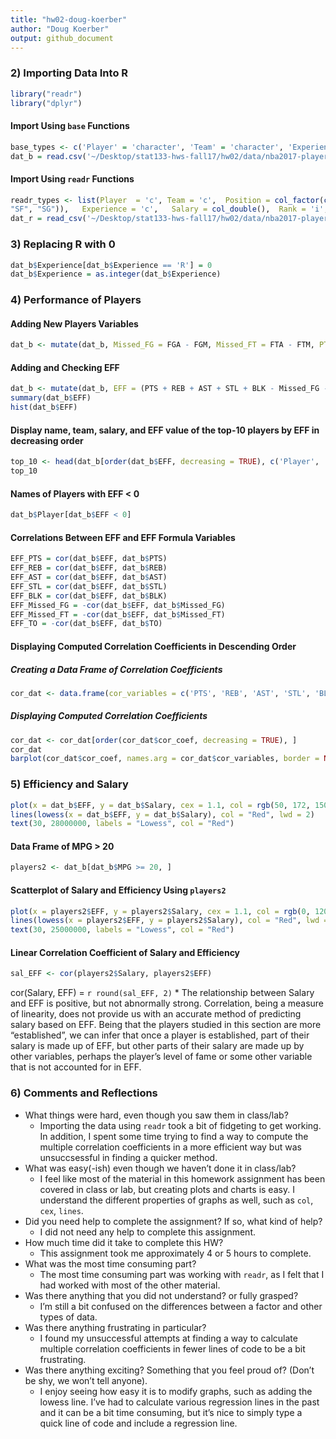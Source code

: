 ```yaml
---
title: "hw02-doug-koerber"
author: "Doug Koerber"
output: github_document
---
```


### 2) Importing Data Into R
```r
library("readr")
library("dplyr")
```

#### Import Using `base` Functions
```r
base_types <- c('Player' = 'character', 'Team' = 'character', 'Experience' = 'character', 'Position' = 'factor', 'Salary' = 'double')
dat_b = read.csv('~/Desktop/stat133-hws-fall17/hw02/data/nba2017-player-statistics.csv', colClasses = base_types)
```

#### Import Using `readr` Functions
```r
readr_types <- list(Player	= 'c', Team = 'c',	Position = col_factor(c("C", "PF", "PG",
"SF", "SG")),	Experience = 'c',	Salary = col_double(),	Rank = 'i', Age = 'i', GP = 'i', GS = 'i', MIN = 'i', FGM = 'i', FGA = 'i', Points3 = 'i', Points3_atts = 'i',	Points2 = 'i', Points2_atts = 'i', FTM = 'i',	FTA = 'i', OREB = 'i', DREB = 'i',	AST = 'i', STL = 'i',	BLK = 'i', TO = 'i')
dat_r = read_csv('~/Desktop/stat133-hws-fall17/hw02/data/nba2017-player-statistics.csv', col_type = readr_types)
```

### 3) Replacing R with 0
```r
dat_b$Experience[dat_b$Experience == 'R'] = 0
dat_b$Experience = as.integer(dat_b$Experience)
```

### 4) Performance of Players
#### Adding New Players Variables
```r
dat_b <- mutate(dat_b, Missed_FG = FGA - FGM, Missed_FT = FTA - FTM, PTS = (3 * Points3) + (2 * Points2) + FTM, REB = OREB + DREB, MPG = MIN / GP)
```

#### Adding and Checking EFF
```r
dat_b <- mutate(dat_b, EFF = (PTS + REB + AST + STL + BLK - Missed_FG - Missed_FT - TO) / GP)
summary(dat_b$EFF)
hist(dat_b$EFF)
```

#### Display name, team, salary, and EFF value of the top-10 players by EFF in decreasing order
```r
top_10 <- head(dat_b[order(dat_b$EFF, decreasing = TRUE), c('Player', 'Team', 'Salary', 'EFF')], 10)
top_10
```

#### Names of Players with EFF < 0
```r
dat_b$Player[dat_b$EFF < 0]
```

#### Correlations Between EFF and EFF Formula Variables
```r
EFF_PTS = cor(dat_b$EFF, dat_b$PTS)
EFF_REB = cor(dat_b$EFF, dat_b$REB)
EFF_AST = cor(dat_b$EFF, dat_b$AST)
EFF_STL = cor(dat_b$EFF, dat_b$STL)
EFF_BLK = cor(dat_b$EFF, dat_b$BLK)
EFF_Missed_FG = -cor(dat_b$EFF, dat_b$Missed_FG)
EFF_Missed_FT = -cor(dat_b$EFF, dat_b$Missed_FT)
EFF_TO = -cor(dat_b$EFF, dat_b$TO)
```

#### Displaying Computed Correlation Coefficients in Descending Order
##### Creating a Data Frame of Correlation Coefficients
```r
cor_dat <- data.frame(cor_variables = c('PTS', 'REB', 'AST', 'STL', 'BLK', 'Missed_FG', 'Missed_FT', 'TO'), cor_coef = c(EFF_PTS, EFF_REB, EFF_AST, EFF_STL, EFF_BLK, EFF_Missed_FG, EFF_Missed_FT, EFF_TO))
```

##### Displaying Computed Correlation Coefficients
```r
cor_dat <- cor_dat[order(cor_dat$cor_coef, decreasing = TRUE), ]
cor_dat
barplot(cor_dat$cor_coef, names.arg = cor_dat$cor_variables, border = NA, main = "Correlations between Player Stats and EFF", cex.names = 0.6, ylim = c(-1.0, 1.0), col = ifelse(cor_dat$cor_coef<0, "Orange", "Gray"))
```

### 5) Efficiency and Salary
```r
plot(x = dat_b$EFF, y = dat_b$Salary, cex = 1.1, col = rgb(50, 172, 150, maxColorValue = 255), xlab = 'Salary', ylab = 'EFF', main = 'Salary vs EFF')
lines(lowess(x = dat_b$EFF, y = dat_b$Salary), col = "Red", lwd = 2)
text(30, 28000000, labels = "Lowess", col = "Red")
```

#### Data Frame of MPG > 20
```r
players2 <- dat_b[dat_b$MPG >= 20, ]
```

#### Scatterplot of Salary and Efficiency Using `players2`
```r
plot(x = players2$EFF, y = players2$Salary, cex = 1.1, col = rgb(0, 120, 255, maxColorValue = 255), xlab = 'Salary', ylab = 'EFF', main = 'Salary vs EFF for players with MPG >= 20')
lines(lowess(x = players2$EFF, y = players2$Salary), col = "Red", lwd = 2)
text(30, 25000000, labels = "Lowess", col = "Red")
```

#### Linear Correlation Coefficient of Salary and Efficiency
```r
sal_EFF <- cor(players2$Salary, players2$EFF)
```
cor(Salary, EFF) = `r round(sal_EFF, 2)`
* The relationship between Salary and EFF is positive, but not abnormally strong.  Correlation, being a measure of linearity, does not provide us with an accurate method of predicting salary based on EFF.  Being that the players studied in this section are more "established", we can infer that once a player is established, part of their salary is made up of EFF, but other parts of their salary are made up by other variables, perhaps the player's level of fame or some other variable that is not accounted for in EFF.

### 6) Comments and Reflections
* What things were hard, even though you saw them in class/lab?
    * Importing the data using `readr` took a bit of fidgeting to get working.  In addition, I spent some time trying to find a way to compute the multiple correlation coefficients in a more efficient way but was unsuccsessful in finding a quicker method.
* What was easy(-ish) even though we haven’t done it in class/lab?
    * I feel like most of the material in this homework assignment has been covered in class or lab, but creating plots and charts is easy.  I understand the different properties of graphs as well, such as `col`, `cex`, `lines`.
* Did you need help to complete the assignment? If so, what kind of help?
    * I did not need any help to complete this assignment.
* How much time did it take to complete this HW?
    * This assignment took me approximately 4 or 5 hours to complete.
* What was the most time consuming part?
    * The most time consuming part was working with `readr`, as I felt that I had worked with most of the other material.
* Was there anything that you did not understand? or fully grasped?
    * I'm still a bit confused on the differences between a factor and other types of data.
* Was there anything frustrating in particular?
    * I found my unsuccessful attempts at finding a way to calculate multiple correlation coefficients in fewer lines of code to be a bit frustrating.
* Was there anything exciting? Something that you feel proud of? (Don’t be shy, we
won’t tell anyone).
    * I enjoy seeing how easy it is to modify graphs, such as adding the lowess line.  I've had to calculate various regression lines in the past and it can be a bit time consuming, but it's nice to simply type a quick line of code and include a regression line.